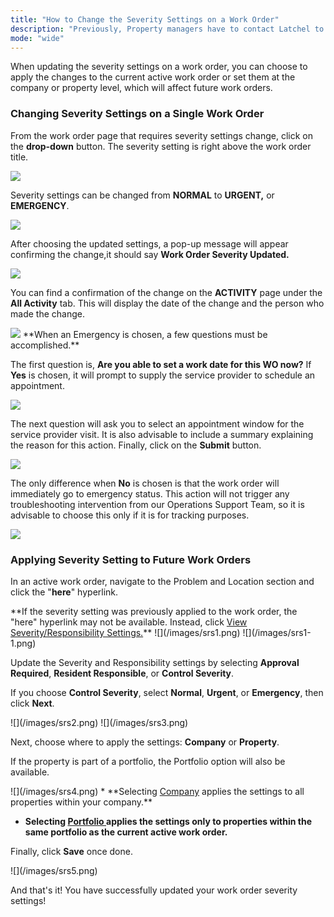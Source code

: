 ```yaml
---
title: "How to Change the Severity Settings on a Work Order"
description: "Previously, Property managers have to contact Latchel to adjust the severity settings of a work order, but with the latest improvement, Property managers are now empowered to do it at their own convenience."
mode: "wide"
---
```


When updating the severity settings on a work order, you can choose to apply the changes to the current active work order or set them at the company or property level, which will affect future work orders.

### **Changing Severity Settings on a Single Work Order**

From the work order page that requires severity settings change, click on the **drop-down** button. The severity setting is right above the work order title.

<Frame>
  <img src="/images/rtaImage-291.jpg" />
</Frame>

Severity settings can be changed from **NORMAL** to **URGENT,** or **EMERGENCY**.

<Frame>
  <img src="/images/rtaImage-292.jpg" />
</Frame>

After choosing the updated settings, a pop-up message will appear confirming the change,it should say **Work Order Severity Updated.**

<Frame>
  <img src="/images/rtaImage-293.jpg" />
</Frame>

You can find a confirmation of the change on the **ACTIVITY** page under the **All Activity** tab. This will display the date of the change and the person who made the change.

<Frame>
  <img src="/images/rtaImage-294.jpg" />
</Frame>

<Note>
  **When an Emergency is chosen, a few questions must be accomplished.**
</Note>

The first question is, **Are you able to set a work date for this WO now?** If **Yes** is chosen, it will prompt to supply the service provider to schedule an appointment.

<Frame>
  <img src="/images/rtaImage-295.jpg" />
</Frame>

The next question will ask you to select an appointment window for the service provider visit. It is also advisable to include a summary explaining the reason for this action. Finally, click on the **Submit** button.

<Frame>
  <img src="/images/rtaImage-296.jpg" />
</Frame>

The only difference when **No** is chosen is that the work order will immediately go to emergency status. This action will not trigger any troubleshooting intervention from our Operations Support Team, so it is advisable to choose this only if it is for tracking purposes.

<Frame>
  <img src="/images/rtaImage-297.jpg" />
</Frame>

### **Applying Severity Setting to Future Work Orders**

In an active work order, navigate to the Problem and Location section and click the "**here**" hyperlink.

<Tip>
  **If the severity setting was previously applied to the work order, the "here" hyperlink may not be available. Instead, click <u>View Severity/Responsibility Settings.</u>**
</Tip>

<Frame as="div">
  ![](/images/srs1.png)
</Frame>



<Frame as="div">
  ![](/images/srs1-1.png)
</Frame>

Update the Severity and Responsibility settings by selecting **Approval Required**, **Resident Responsible**, or **Control Severity**.

If you choose **Control Severity**, select **Normal**, **Urgent**, or **Emergency**, then click **Next**.

<Frame as="div">
  ![](/images/srs2.png)
</Frame>



<Frame as="div">
  ![](/images/srs3.png)
</Frame>

Next, choose where to apply the settings: **Company** or **Property**.

If the property is part of a portfolio, the Portfolio option will also be available.

<Frame as="div">
  ![](/images/srs4.png)
</Frame>

<Warning>
  * **Selecting <u>Company</u> applies the settings to all properties within your company.**

  * **Selecting <u>Portfolio </u>applies the settings only to properties within the same portfolio as the current active work order.**
</Warning>

Finally, click **Save** once done.

<Frame as="div">
  ![](/images/srs5.png)
</Frame>



And that's it! You have successfully updated your work order severity settings!